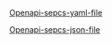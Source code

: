 
[Openapi-sepcs-yaml-file](/openapi/version-0.0-drv.yaml)

[Openapi-sepcs-json-file](/openapi/version-0.0-drv.json)

<SwaggerUI url="../openapi/version-0.0-drv.json" />
